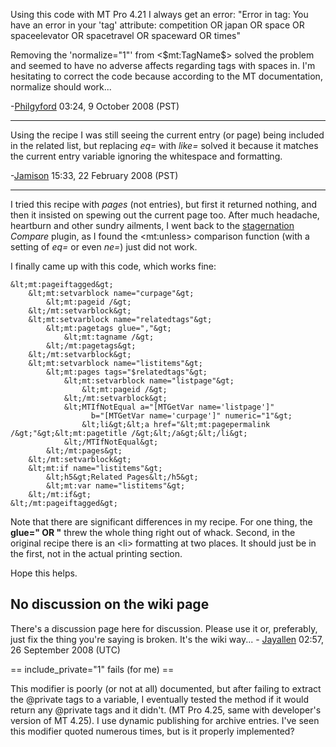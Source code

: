 Using this code with MT Pro 4.21 I always get an error: "Error in <mtEntries> tag: You have an error in your 'tag' attribute: competition OR japan OR space OR spaceelevator OR spacetravel OR spaceward OR times"

Removing the 'normalize="1"' from <$mt:TagName$> solved the problem and seemed to have no adverse affects regarding tags with spaces in. I'm hesitating to correct the code because according to the MT documentation, normalize should work...

-[[User:Philgyford|Philgyford]] 03:24, 9 October 2008 (PST)

----


Using the recipe I was still seeing the current entry (or page) being included in the related list, but replacing ''eq='' with ''like='' solved it because it matches the current entry variable ignoring the whitespace and formatting.

-[[User:Jamison|Jamison]] 15:33, 22 February 2008 (PST)

----


I tried this recipe with ''pages'' (not entries), but first it returned nothing, and then it insisted on spewing out the current page too. After much headache, heartburn and other sundry ailments, I went back to the [http://www.staggernation.com stagernation] ''Compare'' plugin, as I found the &lt;mt:unless&gt; comparison function (with a setting of ''eq='' or even ''ne='') just did not work.

I finally came up with this code, which works fine:

<pre>
&lt;mt:pageiftagged&gt;
    &lt;mt:setvarblock name="curpage"&gt;
        &lt;mt:pageid /&gt;
    &lt;/mt:setvarblock&gt;
    &lt;mt:setvarblock name="relatedtags"&gt;
        &lt;mt:pagetags glue=","&gt;
            &lt;mt:tagname /&gt;
        &lt;/mt:pagetags&gt;
    &lt;/mt:setvarblock&gt;
    &lt;mt:setvarblock name="listitems"&gt;
        &lt;mt:pages tags="$relatedtags"&gt;
            &lt;mt:setvarblock name="listpage"&gt;
                &lt;mt:pageid /&gt;
            &lt;/mt:setvarblock&gt;
            &lt;MTIfNotEqual a="[MTGetVar name='listpage']" 
                  b="[MTGetVar name='curpage']" numeric="1"&gt;
                &lt;li&gt;&lt;a href="&lt;mt:pagepermalink /&gt;"&gt;&lt;mt:pagetitle /&gt;&lt;/a&gt;&lt;/li&gt;
            &lt;/MTIfNotEqual&gt;
        &lt;/mt:pages&gt;
    &lt;/mt:setvarblock&gt;
    &lt;mt:if name="listitems"&gt;
        &lt;h5&gt;Related Pages&lt;/h5&gt;
        &lt;mt:var name="listitems"&gt;
    &lt;/mt:if&gt;
&lt;/mt:pageiftagged&gt;
</pre>


Note that there are significant differences in my recipe. For one thing, the '''glue=" OR "''' threw the whole thing right out of whack. Second, in the original recipe there is an &lt;li&gt; formatting at two places. It should just be in the first, not in the actual printing section.

Hope this helps.

== No discussion on the wiki page ==

There's a discussion page here for discussion.  Please use it or, preferably, just fix the thing you're saying is broken.  It's the wiki way... - [[User:Jayallen|Jayallen]] 02:57, 26 September 2008 (UTC)

== include_private="1" fails (for me) ==

This modifier is poorly (or not at all) documented, but after failing to extract the @private tags to a variable, I eventually tested the <mt:EntryTags include_private="1"> method if it would return any @private tags and it didn't. (MT Pro 4.25, same with developer's version of MT 4.25). I use dynamic publishing for archive entries. I've seen this modifier quoted numerous times, but is it properly implemented?


